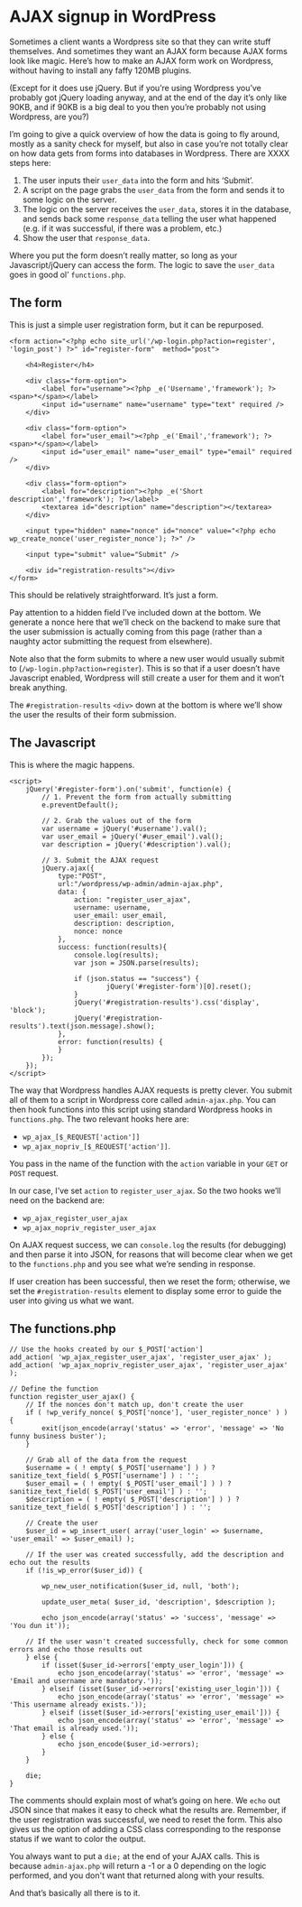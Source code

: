 # AJAX signup in WordPress

Sometimes a client wants a Wordpress site so that they can write stuff themselves. And sometimes they want an AJAX form because AJAX forms look like magic. Here’s how to make an AJAX form work on Wordpress, without having to install any faffy 120MB plugins.

(Except for it does use jQuery. But if you’re using Wordpress you’ve probably got jQuery loading anyway, and at the end of the day it’s only like 90KB, and if 90KB is a big deal to you then you’re probably not using Wordpress, are you?)

I’m going to give a quick overview of how the data is going to fly around, mostly as a sanity check for myself, but also in case you’re not totally clear on how data gets from forms into databases in Wordpress. There are XXXX steps here:

1. The user inputs their `user_data` into the form and hits ‘Submit’.
2. A script on the page grabs the `user_data` from the form and sends it to some logic on the server.
3. The logic on the server receives the `user_data`, stores it in the database, and sends back some `response_data` telling the user what happened (e.g. if it was successful, if there was a problem, etc.)
4. Show the user that `response_data`.

Where you put the form doesn’t really matter, so long as your Javascript/jQuery can access the form. The logic to save the `user_data` goes in good ol’ `functions.php`.

## The form

This is just a simple user registration form, but it can be repurposed.

```
<form action="<?php echo site_url('/wp-login.php?action=register', 'login_post') ?>" id="register-form"  method="post">

	<h4>Register</h4>

	<div class="form-option">
		<label for="username"><?php _e('Username','framework'); ?><span>*</span></label>
		<input id="username" name="username" type="text" required />
	</div>

	<div class="form-option">
		<label for="user_email"><?php _e('Email','framework'); ?><span>*</span></label>
		<input id="user_email" name="user_email" type="email" required />
	</div>

	<div class="form-option">
		<label for="description"><?php _e('Short description','framework'); ?></label>
		<textarea id="description" name="description"></textarea>
	</div>

	<input type="hidden" name="nonce" id="nonce" value="<?php echo wp_create_nonce('user_register_nonce'); ?>" />

	<input type="submit" value="Submit" />

	<div id="registration-results"></div>
</form>
```

This should be relatively straightforward. It’s just a form.

Pay attention to a hidden field I’ve included down at the bottom. We generate a nonce here that we’ll check on the backend to make sure that the user submission is actually coming from this page (rather than a naughty actor submitting the request from elsewhere).

Note also that the form submits to where a new user would usually submit to (`/wp-login.php?action=register`). This is so that if a user doesn’t have Javascript enabled, Wordpress will still create a user for them and it won’t break anything.

The `#registration-results` `<div>` down at the bottom is where we’ll show the user the results of their form submission.

## The Javascript

This is where the magic happens.

```
<script>
	jQuery('#register-form').on('submit', function(e) {
		// 1. Prevent the form from actually submitting
		e.preventDefault();

		// 2. Grab the values out of the form
		var username = jQuery('#username').val();
		var user_email = jQuery('#user_email').val();
		var description = jQuery('#description').val();

		// 3. Submit the AJAX request
		jQuery.ajax({
			type:"POST",
			url:"/wordpress/wp-admin/admin-ajax.php",
			data: {
				action: "register_user_ajax",
				username: username,
				user_email: user_email,
				description: description,
				nonce: nonce
			},
			success: function(results){
				console.log(results);
				var json = JSON.parse(results);

				if (json.status == "success") {
						jQuery('#register-form')[0].reset();
				}
				jQuery('#registration-results').css('display', 'block');
				jQuery('#registration-results').text(json.message).show();
			},
			error: function(results) {
			}
		});
	});
</script>
```

The way that Wordpress handles AJAX requests is pretty clever. You submit all of them to a script in Wordpress core called `admin-ajax.php`. You can then hook functions into this script using standard Wordpress hooks in `functions.php`. The two relevant hooks here are:

- `wp_ajax_[$_REQUEST['action']]`
- `wp_ajax_nopriv_[$_REQUEST['action']]`.

You pass in the name of the function with the `action` variable in your `GET` or `POST` request.

In our case, I’ve set `action` to `register_user_ajax`. So the two hooks we’ll need on the backend are:

- `wp_ajax_register_user_ajax`
- `wp_ajax_nopriv_register_user_ajax`

On AJAX request success, we can `console.log` the results (for debugging) and then parse it into JSON, for reasons that will become clear when we get to the `functions.php` and you see what we’re sending in response.

If user creation has been successful, then we reset the form; otherwise, we set the `#registration-results` element to display some error to guide the user into giving us what we want.

## The functions.php

```
// Use the hooks created by our $_POST['action']
add_action( 'wp_ajax_register_user_ajax', 'register_user_ajax' );
add_action( 'wp_ajax_nopriv_register_user_ajax', 'register_user_ajax' );

// Define the function
function register_user_ajax() {
	// If the nonces don't match up, don't create the user
	if ( !wp_verify_nonce( $_POST['nonce'], 'user_register_nonce' ) ) {
		exit(json_encode(array('status' => 'error', 'message' => 'No funny business buster');
	}

	// Grab all of the data from the request
	$username = ( ! empty( $_POST['username'] ) ) ? sanitize_text_field( $_POST['username'] ) : '';
	$user_email = ( ! empty( $_POST['user_email'] ) ) ? sanitize_text_field( $_POST['user_email'] ) : '';
	$description = ( ! empty( $_POST['description'] ) ) ? sanitize_text_field( $_POST['description'] ) : '';

	// Create the user
	$user_id = wp_insert_user( array('user_login' => $username, 'user_email' => $user_email) );

	// If the user was created successfully, add the description and echo out the results
	if (!is_wp_error($user_id)) {

        wp_new_user_notification($user_id, null, 'both');

		update_user_meta( $user_id, 'description', $description );

		echo json_encode(array('status' => 'success', 'message' => 'You dun it'));

	// If the user wasn't created successfully, check for some common errors and echo those results out
	} else {
		if (isset($user_id->errors['empty_user_login'])) {
			echo json_encode(array('status' => 'error', 'message' => 'Email and username are mandatory.'));
		} elseif (isset($user_id->errors['existing_user_login'])) {
			echo json_encode(array('status' => 'error', 'message' => 'This username already exists.'));
		} elseif (isset($user_id->errors['existing_user_email'])) {
			echo json_encode(array('status' => 'error', 'message' => 'That email is already used.'));
		} else {
			echo json_encode($user_id->errors);
		}
	}

	die;
}
```

The comments should explain most of what’s going on here. We `echo` out JSON since that makes it easy to check what the results are. Remember, if the user registration was successful, we need to reset the form. This also gives us the option of adding a CSS class corresponding to the response status if we want to color the output.

You always want to put a `die;` at the end of your AJAX calls. This is because `admin-ajax.php` will return a -1 or a 0 depending on the logic performed, and you don't want that returned along with your results.

And that’s basically all there is to it.
